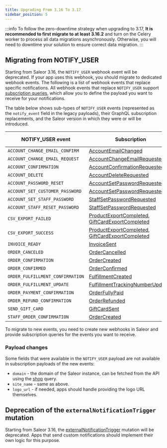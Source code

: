 ```yaml
---
title: Upgrading From 3.16 To 3.17
sidebar_position: 5
---
```


:::info
To follow the zero-downtime strategy when upgrading to 3.17, **It is recommended to first migrate to at least 3.16.2** and turn on the Celery worker to process all data migrations asynchronously.
Otherwise, you will need to downtime your solution to ensure correct data migration.
:::

## Migrating from NOTIFY_USER

Starting from Saleor 3.16, the `NOTIFY_USER` webhook event will be deprecated. If your app uses this webhook, you should migrate to dedicated webhook events. The following is a list of webhook events that replace specific notifications. All webhook events that replace `NOTIFY_USER` support [subscription queries](developer/extending/webhooks/subscription-webhook-payloads.mdx#custom-payloads), which allow you to define the payload you want to receive for your notifications.

The table below shows sub-types of `NOTIFY_USER` events (represented as the `notify_event` field in the legacy payloads), their GraphQL subscription replacements, and the Saleor version in which they were or will be introduced.

| NOTIFY_USER event                | Subscription                                                                                                                                                                      | Saleor version |
| -------------------------------- | --------------------------------------------------------------------------------------------------------------------------------------------------------------------------------- | -------------- |
| `ACCOUNT_CHANGE_EMAIL_CONFIRM`   | [AccountEmailChanged](api-reference/users/objects/account-email-changed.mdx)                                                                                                      | 3.15           |
| `ACCOUNT_CHANGE_EMAIL_REQUEST`   | [AccountChangeEmailRequested](api-reference/users/objects/account-change-email-requested.mdx)                                                                                     | 3.15           |
| `ACCOUNT_CONFIRMATION`           | [AccountConfirmationRequested](api-reference/users/objects/account-confirmation-requested.mdx)                                                                                    | 3.15           |
| `ACCOUNT_DELETE`                 | [AccountDeleteRequested](api-reference/users/objects/account-delete-requested.mdx)                                                                                                | 3.15           |
| `ACCOUNT_PASSWORD_RESET`         | [AccountSetPasswordRequested](api-reference/users/objects/account-set-password-requested.mdx)                                                                                     | 3.15           |
| `ACCOUNT_SET_CUSTOMER_PASSWORD`  | [AccountSetPasswordRequested](api-reference/users/objects/account-set-password-requested.mdx)                                                                                     | 3.15           |
| `ACCOUNT_SET_STAFF_PASSWORD`     | [StaffSetPasswordRequested](api-reference/users/objects/staff-set-password-requested.mdx)                                                                                         | 3.15           |
| `ACCOUNT_STAFF_RESET_PASSWORD`   | [StaffSetPasswordRequested](api-reference/users/objects/staff-set-password-requested.mdx)                                                                                         | 3.15           |
| `CSV_EXPORT_FAILED`              | [ProductExportCompleted](api-reference/products/objects/product-export-completed.mdx), [GiftCardExportCompleted](api-reference/gift-cards/objects/gift-card-export-completed.mdx) | 3.16           |
| `CSV_EXPORT_SUCCESS`             | [ProductExportCompleted](api-reference/products/objects/product-export-completed.mdx), [GiftCardExportCompleted](api-reference/gift-cards/objects/gift-card-export-completed.mdx) | 3.16           |
| `INVOICE_READY`                  | [InvoiceSent](api-reference/orders/objects/invoice-sent.mdx)                                                                                                                      | 3.2            |
| `ORDER_CANCELED`                 | [OrderCancelled](api-reference/orders/objects/order-cancelled.mdx)                                                                                                                | 3.2            |
| `ORDER_CONFIRMATION`             | [OrderCreated](api-reference/orders/objects/order-created.mdx)                                                                                                                    | 3.2            |
| `ORDER_CONFIRMED`                | [OrderConfirmed](api-reference/orders/objects/order-confirmed.mdx)                                                                                                                | 3.2            |
| `ORDER_FULFILLMENT_CONFIRMATION` | [FulfillmentCreated](api-reference/orders/objects/fulfillment-created.mdx)                                                                                                        | 3.4            |
| `ORDER_FULFILLMENT_UPDATE`       | [FulfillmentTrackingNumberUpdated](api-reference/orders/objects/fulfillment-tracking-number-updated.mdx)                                                                          | 3.16           |
| `ORDER_PAYMENT_CONFIRMATION`     | [OrderFullyPaid](api-reference/orders/objects/order-fully-paid.mdx)                                                                                                               | 3.2            |
| `ORDER_REFUND_CONFIRMATION`      | [OrderRefunded](api-reference/orders/objects/order-refunded.mdx)                                                                                                                  | 3.14           |
| `SEND_GIFT_CARD`                 | [GiftCardSent](api-reference/gift-cards/objects/gift-card-sent.mdx)                                                                                                               | 3.13           |
| `STAFF_ORDER_CONFIRMATION`       | [OrderCreated](api-reference/orders/objects/order-created.mdx)                                                                                                                    | 3.2            |

To migrate to new events, you need to create new webhooks in Saleor and provide subscription queries for the events you want to receive.

### Payload changes

Some fields that were available in the `NOTIFY_USER` payload are not available in subscription payloads of the new events:

- `domain` - the domain of the Saleor instance, can be fetched from the API using the [shop](api-reference/miscellaneous/queries/shop.mdx) query.
- `site_name` - same as above.
- `logo_url` - if needed, apps should handle providing the logo URL themselves.

## Deprecation of the `externalNotificationTrigger` mutation

Starting from Saleor 3.16, the [externalNotificationTrigger](api-reference/miscellaneous/objects/external-notification-trigger.mdx) mutation will be deprecated. Apps that send custom notifications should implement their own logic for this purpose.
